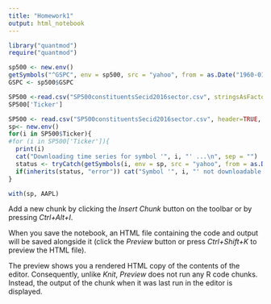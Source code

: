```yaml
---
title: "Homework1"
output: html_notebook
---
```


```r
library("quantmod")
require("quantmod")
```

```r
sp500 <- new.env()
getSymbols("^GSPC", env = sp500, src = "yahoo", from = as.Date("1960-01-04"), to = as.Date("2009-01-01"))
GSPC <- sp500$GSPC
```

```r
SP500 <-read.csv("SP500constituentsSecid2016sector.csv", stringsAsFactors = FALSE, strip.white = TRUE)
SP500['Ticker']
```

```r
SP500 <- read.csv("SP500constituentsSecid2016sector.csv", header=TRUE, sep=",")
sp<- new.env()
for(i in SP500$Ticker){
#for (i in SP500['Ticker']){
  print(i)
  cat("Downloading time series for symbol '", i, "' ...\n", sep = "")
  status <- tryCatch(getSymbols(i, env = sp, src = "yahoo", from = as.Date("2007-01-01")), error = identity)
  if(inherits(status, "error")) cat("Symbol '", i, "' not downloadable!\n", sep = "")
}
```

```r
with(sp, AAPL)
```
Add a new chunk by clicking the *Insert Chunk* button on the toolbar or by pressing *Ctrl+Alt+I*.

When you save the notebook, an HTML file containing the code and output will be saved alongside it (click the *Preview* button or press *Ctrl+Shift+K* to preview the HTML file).

The preview shows you a rendered HTML copy of the contents of the editor. Consequently, unlike *Knit*, *Preview* does not run any R code chunks. Instead, the output of the chunk when it was last run in the editor is displayed.